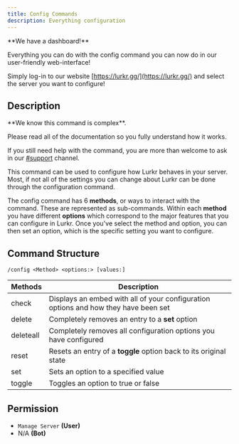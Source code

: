 ```yaml
---
title: Config Commands
description: Everything configuration
---
```



<Callout type="default">
**We have a dashboard!**

Everything you can do with the config command you can now do in our user-friendly web-interface!

Simply log-in to our website [https://lurkr.gg/](https://lurkr.gg/) and select the server you want to configure!
</Callout>

## Description

<Callout type="info">
**We know this command is complex**.

Please read all of the documentation so you fully understand how it works.

If you still need help with the command, you are more than welcome to ask in our [#support](https://lurkr.gg/support) channel.
</Callout>

This command can be used to configure how Lurkr behaves in your server. Most, if not all of the settings you can change about Lurkr can be done through the configuration command.

The config command has 6 **methods**, or ways to interact with the command. These are represented as sub-commands. Within each **method** you have different **options** which correspond to the major features that you can configure in Lurkr. Once you've select the method and option, you can then set an option, which is the specific setting you want to configure.

## Command Structure

```
/config <Method> <options:> [values:]
```

| Methods | Description |
|---------|-------------|
| check | Displays an embed with all of your configuration options and how they have been set |
| delete | Completely removes an entry to a **set** option |
| deleteall | Completely removes all configuration options you have configured |
| reset | Resets an entry of a **toggle** option back to its original state |
| set | Sets an option to a specified value |
| toggle | Toggles an option to true or false |

## Permission

* `Manage Server` **(User)**
* N/A **(Bot)**